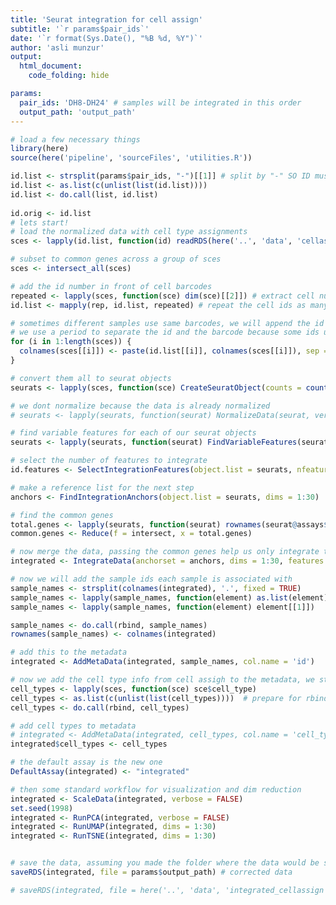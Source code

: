 ```yaml
---
title: 'Seurat integration for cell assign'
subtitle: '`r params$pair_ids`'
date: '`r format(Sys.Date(), "%B %d, %Y")`'
author: 'asli munzur'
output: 
  html_document:
    code_folding: hide

params:
  pair_ids: 'DH8-DH24' # samples will be integrated in this order 
  output_path: 'output_path'
---
```


```r
# load a few necessary things 
library(here)
source(here('pipeline', 'sourceFiles', 'utilities.R'))

id.list <- strsplit(params$pair_ids, "-")[[1]] # split by "-" SO ID must NOT CONTAIN "-"
id.list <- as.list(c(unlist(list(id.list))))
id.list <- do.call(list, id.list)
  
id.orig <- id.list
# lets start! 
# load the normalized data with cell type assignments 
sces <- lapply(id.list, function(id) readRDS(here('..', 'data', 'cellassign', id, 'sce_norm_cas.rds')))

# subset to common genes across a group of sces 
sces <- intersect_all(sces)

# add the id number in front of cell barcodes
repeated <- lapply(sces, function(sce) dim(sce)[[2]]) # extract cell numbers from each sce
id.list <- mapply(rep, id.list, repeated) # repeat the cell ids as many times as the cell number 

# sometimes different samples use same barcodes, we will append the id name in front of the barcodes to avoid that 
# we use a period to separate the id and the barcode because some ids use '_' already 
for (i in 1:length(sces)) {
  colnames(sces[[i]]) <- paste(id.list[[i]], colnames(sces[[i]]), sep = '.')
}

# convert them all to seurat objects 
seurats <- lapply(sces, function(sce) CreateSeuratObject(counts = counts(sce), min.cells = 3, min.features = 200)) 

# we dont normalize because the data is already normalized 
# seurats <- lapply(seurats, function(seurat) NormalizeData(seurat, verbose = FALSE))

# find variable features for each of our seurat objects 
seurats <- lapply(seurats, function(seurat) FindVariableFeatures(seurat, selection.method = "vst", nfeatures = 2000))

# select the number of features to integrate 
id.features <- SelectIntegrationFeatures(object.list = seurats, nfeatures = nrow(seurats[[1]]))

# make a reference list for the next step  
anchors <- FindIntegrationAnchors(object.list = seurats, dims = 1:30)

# find the common genes 
total.genes <- lapply(seurats, function(seurat) rownames(seurat@assays$RNA@counts))
common.genes <- Reduce(f = intersect, x = total.genes)

# now merge the data, passing the common genes help us only integrate those and disregard the other genes 
integrated <- IntegrateData(anchorset = anchors, dims = 1:30, features.to.integrate = common.genes)

# now we will add the sample ids each sample is associated with 
sample_names <- strsplit(colnames(integrated), '.', fixed = TRUE)
sample_names <- lapply(sample_names, function(element) as.list(element))
sample_names <- lapply(sample_names, function(element) element[[1]])

sample_names <- do.call(rbind, sample_names)
rownames(sample_names) <- colnames(integrated)

# add this to the metadata 
integrated <- AddMetaData(integrated, sample_names, col.name = 'id')

# now we add the cell type info from cell assigh to the metadata, we start by extracting this info from the sces 
cell_types <- lapply(sces, function(sce) sce$cell_type)
cell_types <- as.list(c(unlist(list(cell_types))))  # prepare for rbind by putting data in a good format
cell_types <- do.call(rbind, cell_types)

# add cell types to metadata 
# integrated <- AddMetaData(integrated, cell_types, col.name = 'cell_types') # this one doesnt work for some reason, but code below does
integrated$cell_types <- cell_types

# the default assay is the new one 
DefaultAssay(integrated) <- "integrated"

# then some standard workflow for visualization and dim reduction 
integrated <- ScaleData(integrated, verbose = FALSE)
set.seed(1998)
integrated <- RunPCA(integrated, verbose = FALSE)
integrated <- RunUMAP(integrated, dims = 1:30)
integrated <- RunTSNE(integrated, dims = 1:30)


# save the data, assuming you made the folder where the data would be saved 
saveRDS(integrated, file = params$output_path) # corrected data

# saveRDS(integrated, file = here('..', 'data', 'integrated_cellassign', params$pair_ids, 'integrated_cas.rds')) # corrected data 

```



